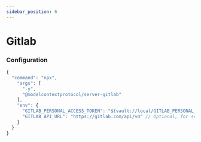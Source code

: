```yaml
---
sidebar_position: 6
---
```



# Gitlab

### Configuration

```js
{
  "command": "npx",
    "args": [
      "-y",
      "@modelcontextprotocol/server-gitlab"
    ],
    "env": {
      "GITLAB_PERSONAL_ACCESS_TOKEN": "${vault://local/GITLAB_PERSONAL_ACCESS_TOKEN}",
      "GITLAB_API_URL": "https://gitlab.com/api/v4" // Optional, for self-hosted instances
    }
  }
}
```